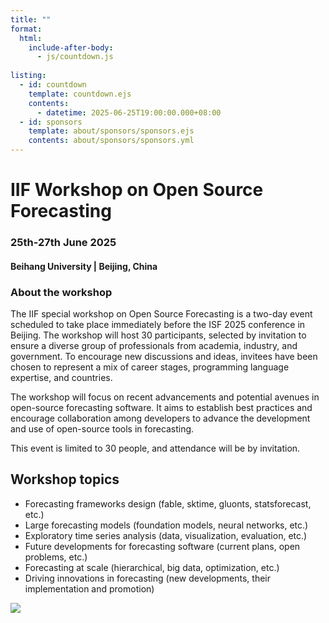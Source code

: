 ```yaml
---
title: ""
format:
  html:
    include-after-body:
      - js/countdown.js
      
listing:
  - id: countdown
    template: countdown.ejs
    contents: 
      - datetime: 2025-06-25T19:00:00.000+08:00
  - id: sponsors
    template: about/sponsors/sponsors.ejs
    contents: about/sponsors/sponsors.yml
---
```


::::::::: grid
::: {#banner .g-col-12}
# IIF Workshop on Open Source Forecasting

### 25th-27th June 2025 {style="max-width: fit-content; max-width: -moz-fit-content;"}

#### Beihang University | Beijing, China
:::


::: {#countdown .g-col-12}
:::

::: {.g-col-6 .text_block}
### About the workshop

The IIF special workshop on Open Source Forecasting is a two-day event scheduled to take place immediately before the ISF 2025 conference in Beijing. The workshop will host 30 participants, selected by invitation to ensure a diverse group of professionals from academia, industry, and government. To encourage new discussions and ideas, invitees have been chosen to represent a mix of career stages, programming language expertise, and countries.

The workshop will focus on recent advancements and potential avenues in open-source forecasting software. It aims to establish best practices and encourage collaboration among developers to advance the development and use of open-source tools in forecasting.

This event is limited to 30 people, and attendance will be by invitation.

## Workshop topics

-   Forecasting frameworks design (fable, sktime, gluonts, statsforecast, etc.)
-   Large forecasting models (foundation models, neural networks, etc.)
-   Exploratory time series analysis (data, visualization, evaluation, etc.)
-   Future developments for forecasting software (current plans, open problems, etc.)
-   Forecasting at scale (hierarchical, big data, optimization, etc.)
-   Driving innovations in forecasting (new developments, their implementation and promotion)
:::

::: {.g-col-6 .img_margin}
![](/img/hanson-lu-_8EFj6ISA08-unsplash.jpg){.img_block}
:::

<!-- ::: {.g-col-12 .full_text_block} -->
<!-- ### Venue -->

<!-- ::: -->

::: {#sponsors .g-col-12}
:::
:::::::::
